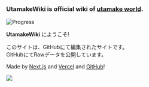 
<h3><b>UtamakeWiki</b> is <b>official wiki</b> of <u>utamake world</u>.</h3>  

![Progress](https://img.shields.io/github/milestones/progress-percent/TamaTamaGoGo/Vercel-Utamake-Docs/1)

**UtamakeWiki** にようこそ!

このサイトは、GitHubにて編集されたサイトです。  
GitHubにてRawデータを公開しています。

Made by [Next.js](https://nextjs.org) and [Vercel](https://vercel.com) and [GitHub](https://github.coom)!

<Bleed>
  <Image src="/b.jpg" width={2288} height={1974} layout="intrinsic" />
</Bleed>
